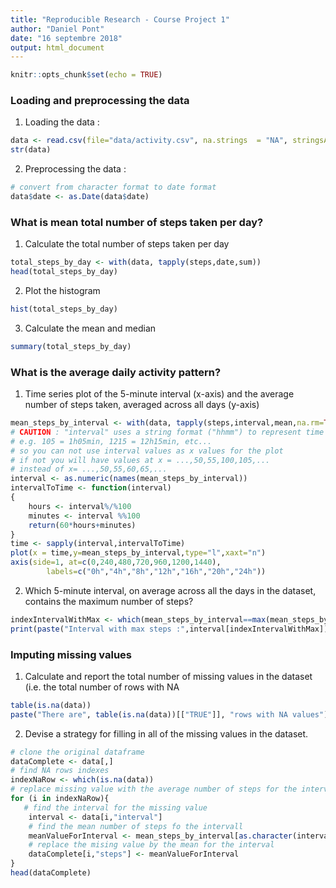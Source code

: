 ```yaml
---
title: "Reproducible Research - Course Project 1"
author: "Daniel Pont"
date: "16 septembre 2018"
output: html_document
---
```


```r
knitr::opts_chunk$set(echo = TRUE)
```

### Loading and preprocessing the data

1. Loading the data :

```r
data <- read.csv(file="data/activity.csv", na.strings  = "NA", stringsAsFactors = FALSE)
str(data)
```

2. Preprocessing the data :

```r
# convert from character format to date format
data$date <- as.Date(data$date)
```

### What is mean total number of steps taken per day?

1. Calculate the total number of steps taken per day

```r
total_steps_by_day <- with(data, tapply(steps,date,sum))
head(total_steps_by_day)
```

2. Plot the histogram

```r
hist(total_steps_by_day)
```

3. Calculate the mean and median
```r
summary(total_steps_by_day)
```

  
### What is the average daily activity pattern?

1. Time series plot of the 5-minute interval (x-axis) and the average number of steps taken, averaged across all days (y-axis)

```r
mean_steps_by_interval <- with(data, tapply(steps,interval,mean,na.rm=TRUE))
# CAUTION : "interval" uses a string format ("hhmm") to represent time
# e.g. 105 = 1h05min, 1215 = 12h15min, etc...
# so you can not use interval values as x values for the plot
# if not you will have values at x = ...,50,55,100,105,... 
# instead of x= ...,50,55,60,65,...
interval <- as.numeric(names(mean_steps_by_interval)) 
intervalToTime <- function(interval)
{
    hours <- interval%/%100
    minutes <- interval %%100
    return(60*hours+minutes)
}    
time <- sapply(interval,intervalToTime)
plot(x = time,y=mean_steps_by_interval,type="l",xaxt="n")
axis(side=1, at=c(0,240,480,720,960,1200,1440),
        labels=c("0h","4h","8h","12h","16h","20h","24h"))
```

2. Which 5-minute interval, on average across all the days in the dataset, contains the maximum number of steps?
```r
indexIntervalWithMax <- which(mean_steps_by_interval==max(mean_steps_by_interval) )
print(paste("Interval with max steps :",interval[indexIntervalWithMax]))
```

### Imputing missing values

1. Calculate and report the total number of missing values in the dataset (i.e. the total number of rows with NA

```r
table(is.na(data))
paste("There are", table(is.na(data))[["TRUE"]], "rows with NA values")
```

2. Devise a strategy for filling in all of the missing values in the dataset.
```r
# clone the original dataframe
dataComplete <- data[,]
# find NA rows indexes
indexNaRow <- which(is.na(data))
# replace missing value with the average number of steps for the interval
for (i in indexNaRow){
   # find the interval for the missing value
    interval <- data[i,"interval"]
    # find the mean number of steps fo the intervall
    meanValueForInterval <- mean_steps_by_interval[as.character(interval)]
    # replace the mising value by the mean for the interval
    dataComplete[i,"steps"] <- meanValueForInterval
}
head(dataComplete)
```
